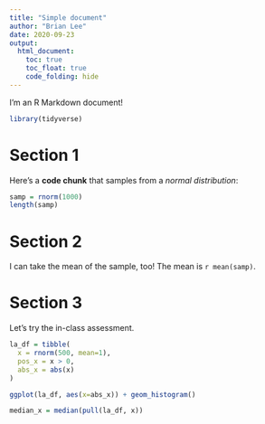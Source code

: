 ```yaml
---
title: "Simple document"
author: "Brian Lee"
date: 2020-09-23
output: 
  html_document:
    toc: true
    toc_float: true
    code_folding: hide
---
```


I'm an R Markdown document! 

```r
library(tidyverse)
```


# Section 1

Here's a **code chunk** that samples from
a _normal distribution_:

```r
samp = rnorm(1000)
length(samp)
```

# Section 2

I can take the mean of the sample, too!
The mean is `r mean(samp)`.

# Section 3

Let's try the in-class assessment.

```r
la_df = tibble(
  x = rnorm(500, mean=1),
  pos_x = x > 0,
  abs_x = abs(x)
)

ggplot(la_df, aes(x=abs_x)) + geom_histogram()

median_x = median(pull(la_df, x))
```
